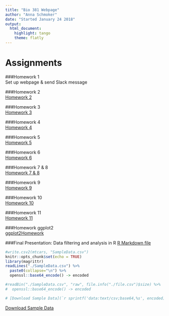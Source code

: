 ```yaml
---
title: "Bio 381 Webpage"
author: "Anna Schmoker"
date: "Started January 24 2018"
output: 
  html_document: 
    highlight: tango
    theme: flatly
---
```


# Assignments

###Homework 1   
Set up webpage & send Slack message

###Homework 2   
[Homework 2](Homework2.html)   

###Homework 3   
[Homework 3](Homework_3.pdf)  

###Homework 4   
[Homework 4](Homework4.html)   

###Homework 5   
[Homework 5](Homework5.html)  

###Homework 6   
[Homework 6](Homework6.html)   

###Homework 7 & 8  
[Homework 7 & 8](Homework7.html)    

###Homework 9  
[Homework 9](Homework_8.html)   

###Homework 10   
[Homework 10](Homework10.html)   

###Homework 11   
[Homework 11](Homework11.html)   

###Homework ggplot2   
[ggplot2Homework](ggplotHomework.html)

###Final Presentation: Data filtering and analysis in R
[R Markdown file](Data_filtering_and_analysis_in_R.html)   

```r
#write.csv2(mtcars, "SampleData.csv")
knitr::opts_chunk$set(echo = TRUE)
library(magrittr)
readLines("./SampleData.csv") %>% 
  paste0(collapse="\n") %>% 
  openssl::base64_encode() -> encoded

#readBin("./SampleData.csv", "raw", file.info("./file.csv")$size) %>% 
#  openssl::base64_encode() -> encoded

# [Download Sample Data](`r sprintf('data:text/csv;base64,%s', encoded)`)

```

<a download="./SampleData.csv" href="`r sprintf('data:text/csv;base64,%s', encoded)`">Download Sample Data</a>